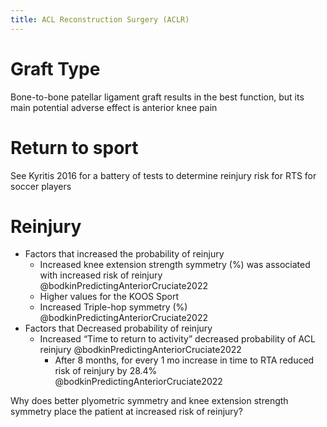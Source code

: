 ```yaml
---
title: ACL Reconstruction Surgery (ACLR)
---
```



# Graft Type

:::{.callout-note title="Notes from class"}
Bone-to-bone patellar ligament graft results in the best function, but its main potential adverse effect is anterior knee pain
:::



# Return to sport

See Kyritis 2016 for a battery of tests to determine reinjury risk for RTS for soccer players

# Reinjury

- Factors that increased the probability of reinjury
    - Increased knee extension strength symmetry (%) was associated with increased risk of reinjury @bodkinPredictingAnteriorCruciate2022
    - Higher values for the KOOS Sport
    - Increased Triple-hop symmetry (%) @bodkinPredictingAnteriorCruciate2022

- Factors that Decreased probability of reinjury
    - Increased "Time to return to activity" decreased probability of ACL reinjury @bodkinPredictingAnteriorCruciate2022
        - After 8 months, for every 1 mo increase in time to RTA reduced risk of reinjury by 28.4% @bodkinPredictingAnteriorCruciate2022 


Why does better plyometric symmetry and knee extension strength symmetry place the patient at increased risk of reinjury?

